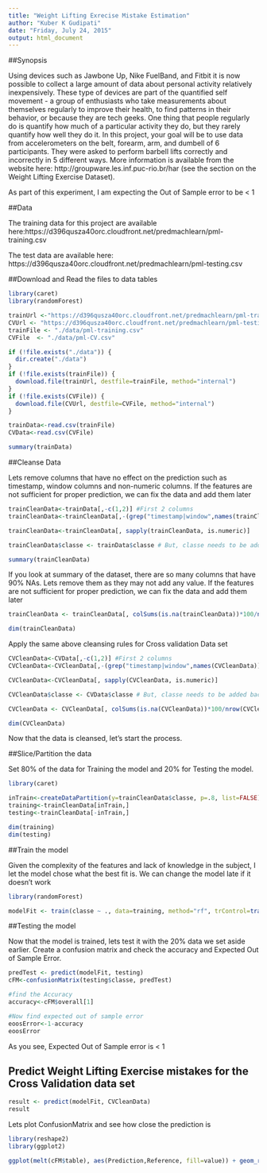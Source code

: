 ```yaml
---
title: "Weight Lifting Exrecise Mistake Estimation"
author: "Kuber K Gudipati"
date: "Friday, July 24, 2015"
output: html_document
---
```


##Synopsis

Using devices such as Jawbone Up, Nike FuelBand, and Fitbit it is now possible to collect a large amount of data about personal activity relatively inexpensively. These type of devices are part of the quantified self movement - a group of enthusiasts who take measurements about themselves regularly to improve their health, to find patterns in their behavior, or because they are tech geeks. One thing that people regularly do is quantify how much of a particular activity they do, but they rarely quantify how well they do it. In this project, your goal will be to use data from accelerometers on the belt, forearm, arm, and dumbell of 6 participants. They were asked to perform barbell lifts correctly and incorrectly in 5 different ways. More information is available from the website here: http://groupware.les.inf.puc-rio.br/har (see the section on the Weight Lifting Exercise Dataset).

As part of this experiment, I am expecting the Out of Sample error to be < 1

##Data

The training data for this project are available here:https://d396qusza40orc.cloudfront.net/predmachlearn/pml-training.csv

The test data are available here: https://d396qusza40orc.cloudfront.net/predmachlearn/pml-testing.csv

##Download and Read the files to data tables

```r
library(caret)
library(randomForest)

trainUrl <-"https://d396qusza40orc.cloudfront.net/predmachlearn/pml-training.csv"
CVUrl <- "https://d396qusza40orc.cloudfront.net/predmachlearn/pml-testing.csv"
trainFile <- "./data/pml-training.csv"
CVFile  <- "./data/pml-CV.csv"

if (!file.exists("./data")) {
  dir.create("./data")
}
if (!file.exists(trainFile)) {
  download.file(trainUrl, destfile=trainFile, method="internal")
}
if (!file.exists(CVFile)) {
  download.file(CVUrl, destfile=CVFile, method="internal")
}

trainData<-read.csv(trainFile)
CVData<-read.csv(CVFile)

summary(trainData)

```

##Cleanse Data

Lets remove columns that have no effect on the prediction such as timestamp, window columns and non-numeric columns. If the features are not sufficient for proper prediction, we can fix the data and add them later

```r

trainCleanData<-trainData[,-c(1,2)] #First 2 columns
trainCleanData<-trainCleanData[,-(grep("timestamp|window",names(trainCleanData)))]

trainCleanData<-trainCleanData[, sapply(trainCleanData, is.numeric)]

trainCleanData$classe <- trainData$classe # But, classe needs to be added back as it is the output

summary(trainCleanData)

```

If you look at summary of the dataset, there are so many columns that have 90% NAs. Lets remove them as they may not add any value. If the features are not sufficient for proper prediction, we can fix the data and add them later

```r

trainCleanData <- trainCleanData[, colSums(is.na(trainCleanData))*100/nrow(trainCleanData) < 90] 

dim(trainCleanData)

```

Apply the same above cleansing rules for Cross validation Data set

```r

CVCleanData<-CVData[,-c(1,2)] #First 2 columns
CVCleanData<-CVCleanData[,-(grep("timestamp|window",names(CVCleanData)))]

CVCleanData<-CVCleanData[, sapply(CVCleanData, is.numeric)]

CVCleanData$classe <- CVData$classe # But, classe needs to be added back as it is the output

CVCleanData <- CVCleanData[, colSums(is.na(CVCleanData))*100/nrow(CVCleanData) < 90] 

dim(CVCleanData)

```

Now that the data is cleansed, let's start the process. 

##Slice/Partition the data 

Set 80% of the data for Training the model and 20% for Testing the model.

```r

library(caret)

inTrain<-createDataPartition(y=trainCleanData$classe, p=.8, list=FALSE)
training<-trainCleanData[inTrain,]
testing<-trainCleanData[-inTrain,]

dim(training)
dim(testing)

```

##Train the model

Given the complexity of the features and lack of knowledge in the subject, I let the model chose what the best fit is. We can change the model late if it doesn't work

```r

library(randomForest)

modelFit <- train(classe ~ ., data=training, method="rf", trControl=trainControl(method="cv", 5), ntree=200)

```

##Testing the model

Now that the model is trained, lets test it with the 20% data we set aside earlier. Create a confusion matrix and check the accuracy and Expected Out of Sample Error. 

```r

predTest <- predict(modelFit, testing)
cFM<-confusionMatrix(testing$classe, predTest)

#find the Accuracy
accuracy<-cFM$overall[1]

#Now find expected out of sample error 
eoosError<-1-accuracy
eoosError

```

As you see, Expected Out of Sample error is < 1 

## Predict Weight Lifting Exercise mistakes for the Cross Validation data set 

```r

result <- predict(modelFit, CVCleanData)
result

```

Lets plot ConfusionMatrix and see how close the prediction is

```r
library(reshape2)
library(ggplot2)

ggplot(melt(cFM$table), aes(Prediction,Reference, fill=value)) + geom_raster()

```

